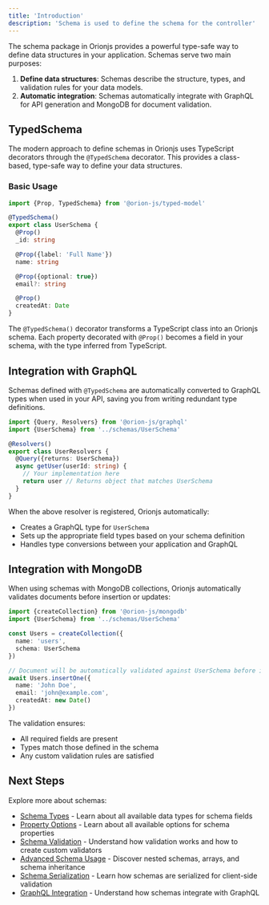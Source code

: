 ```yaml
---
title: 'Introduction'
description: 'Schema is used to define the schema for the controller'
---
```


The schema package in Orionjs provides a powerful type-safe way to define data structures in your application. Schemas serve two main purposes:

1. **Define data structures**: Schemas describe the structure, types, and validation rules for your data models.
2. **Automatic integration**: Schemas automatically integrate with GraphQL for API generation and MongoDB for document validation.

## TypedSchema

The modern approach to define schemas in Orionjs uses TypeScript decorators through the `@TypedSchema` decorator. This provides a class-based, type-safe way to define your data structures.

### Basic Usage

```typescript
import {Prop, TypedSchema} from '@orion-js/typed-model'

@TypedSchema()
export class UserSchema {
  @Prop()
  _id: string

  @Prop({label: 'Full Name'})
  name: string

  @Prop({optional: true})
  email?: string

  @Prop()
  createdAt: Date
}
```

The `@TypedSchema()` decorator transforms a TypeScript class into an Orionjs schema. Each property decorated with `@Prop()` becomes a field in your schema, with the type inferred from TypeScript.

## Integration with GraphQL

Schemas defined with `@TypedSchema` are automatically converted to GraphQL types when used in your API, saving you from writing redundant type definitions.

```typescript
import {Query, Resolvers} from '@orion-js/graphql'
import {UserSchema} from '../schemas/UserSchema'

@Resolvers()
export class UserResolvers {
  @Query({returns: UserSchema})
  async getUser(userId: string) {
    // Your implementation here
    return user // Returns object that matches UserSchema
  }
}
```

When the above resolver is registered, Orionjs automatically:
- Creates a GraphQL type for `UserSchema`
- Sets up the appropriate field types based on your schema definition
- Handles type conversions between your application and GraphQL

## Integration with MongoDB

When using schemas with MongoDB collections, Orionjs automatically validates documents before insertion or updates:

```typescript
import {createCollection} from '@orion-js/mongodb'
import {UserSchema} from '../schemas/UserSchema'

const Users = createCollection({
  name: 'users',
  schema: UserSchema
})

// Document will be automatically validated against UserSchema before insertion
await Users.insertOne({
  name: 'John Doe',
  email: 'john@example.com',
  createdAt: new Date()
})
```

The validation ensures:
- All required fields are present
- Types match those defined in the schema
- Any custom validation rules are satisfied

## Next Steps

Explore more about schemas:

- [Schema Types](./types) - Learn about all available data types for schema fields
- [Property Options](./properties) - Learn about all available options for schema properties
- [Schema Validation](./validation) - Understand how validation works and how to create custom validators
- [Advanced Schema Usage](./advanced) - Discover nested schemas, arrays, and schema inheritance
- [Schema Serialization](./serialization) - Learn how schemas are serialized for client-side validation
- [GraphQL Integration](./graphql) - Understand how schemas integrate with GraphQL


